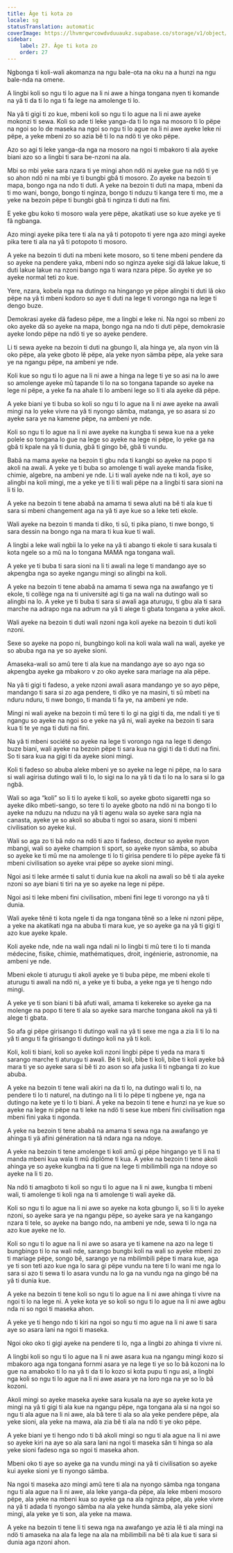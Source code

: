 ```yaml
---
title: Âge ti kota zo
locale: sg
statusTranslation: automatic
coverImage: https://lhvmrqwrcowdvduuaukz.supabase.co/storage/v1/object/public/strapi-uploads/small_cover-educacion-fundamental.webp-2d51a7828a2b1309555be27f7e2a61a0.webp
sidebar:
    label: 27. Âge ti kota zo
    order: 27
---
```

Ngbonga ti koli-wali akomanza na ngu bale-ota na oku na a hunzi na ngu bale-nda na omene.

A lingbi koli so ngu ti lo ague na li ni awe a hinga tongana nyen ti komande na yâ ti da ti lo nga ti fa lege na amolenge ti lo.

Na yâ ti gigi ti zo kue, mbeni koli so ngu ti lo ague na li ni awe ayeke mokonzi ti sewa. Koli so ade ti leke yanga-da ti lo nga na mosoro ti lo pëpe na ngoi so lo de maseka na ngoi so ngu ti lo ague na li ni awe ayeke leke ni pëpe, a yeke mbeni zo so azia bê ti lo na ndö ti ye oko pëpe.

Azo so agi ti leke yanga-da nga na mosoro na ngoi ti mbakoro ti ala ayeke biani azo so a lingbi ti sara be-nzoni na ala.

Mbi so mbi yeke sara nzara ti ye mingi ahon ndö ni ayeke gue na ndö ti ye so ahon ndö ni na mbi ye ti bungbi gbâ ti mosoro. Zo ayeke na bezoin ti mapa, bongo nga na ndo ti duti. A yeke na bezoin ti duti na mapa, mbeni da ti mo wani, bongo, bongo ti nginza, bongo ti nduzu ti kanga tere ti mo, me a yeke na bezoin pëpe ti bungbi gbâ ti nginza ti duti na fini.

E yeke gbu koko ti mosoro wala yere pëpe, akatikati use so kue ayeke ye ti fâ ngbanga.

Azo mingi ayeke pika tere ti ala na yâ ti potopoto ti yere nga azo mingi ayeke pika tere ti ala na yâ ti potopoto ti mosoro.

A yeke na bezoin ti duti na mbeni kete mosoro, so ti tene mbeni pendere da so ayeke na pendere yaka, mbeni ndo so nginza ayeke sigi dä lakue lakue, ti duti lakue lakue na nzoni bango nga ti wara nzara pëpe. So ayeke ye so ayeke normal teti zo kue.

Yere, nzara, kobela nga na dutingo na hingango ye pëpe alingbi ti duti lâ oko pëpe na yâ ti mbeni kodoro so aye ti duti na lege ti vorongo nga na lege ti dengo buze.

Demokrasi ayeke dä fadeso pëpe, me a lingbi e leke ni. Na ngoi so mbeni zo oko ayeke dä so ayeke na mapa, bongo nga na ndo ti duti pëpe, demokrasie ayeke londo pëpe na ndö ti ye so ayeke pendere.

Li ti sewa ayeke na bezoin ti duti na gbungo li, ala hinga ye, ala nyon vin lâ oko pëpe, ala yeke gboto lê pëpe, ala yeke nyon sämba pëpe, ala yeke sara ye na ngangu pëpe, na ambeni ye nde.

Koli kue so ngu ti lo ague na li ni awe a hinga na lege ti ye so asi na lo awe so amolenge ayeke mû tapande ti lo na so tongana tapande so ayeke na lege ni pëpe, a yeke fa na ahale ti lo ambeni lege so li ti ala ayeke dä pëpe.

A yeke biani ye ti buba so koli so ngu ti lo ague na li ni awe ayeke na awali mingi na lo yeke vivre na yâ ti nyongo sämba, matanga, ye so asara si zo ayeke sara ye na kamene pëpe, na ambeni ye nde.

Koli so ngu ti lo ague na li ni awe ayeke na kungba ti sewa kue na a yeke polele so tongana lo gue na lege so ayeke na lege ni pëpe, lo yeke ga na gbâ ti kpale na yâ ti dunia, gbâ ti gingo bê, gbâ ti vundu.

Babâ na mama ayeke na bezoin ti gbu nda ti kangbi so ayeke na popo ti akoli na awali. A yeke ye ti buba so amolenge ti wali ayeke manda fisike, chimie, algebre, na ambeni ye nde. Li ti wali ayeke nde na ti koli, aye so alingbi na koli mingi, me a yeke ye ti li ti wali pëpe na a lingbi ti sara sioni na li ti lo.

A yeke na bezoin ti tene ababâ na amama ti sewa aluti na bê ti ala kue ti sara si mbeni changement aga na yâ ti aye kue so a leke teti ekole.

Wali ayeke na bezoin ti manda ti diko, ti sû, ti pika piano, ti nwe bongo, ti sara dessin na bongo nga na mara ti kua kue ti wali.

A lingbi a leke wali ngbii la lo yeke na yâ ti abango ti ekole ti sara kusala ti kota ngele so a mû na lo tongana MAMA nga tongana wali.

A yeke ye ti buba ti sara sioni na li ti awali na lege ti mandango aye so akpengba nga so ayeke ngangu mingi so alingbi na koli.

A yeke na bezoin ti tene ababâ na amama ti sewa nga na awafango ye ti ekole, ti collège nga na ti université agi ti ga na wali na dutingo wali so alingbi na lo. A yeke ye ti buba ti sara si awali aga aturugu, ti gbu ala ti sara marche na adrapo nga na adrum na yâ ti alege ti gbata tongana a yeke akoli.

Wali ayeke na bezoin ti duti wali nzoni nga koli ayeke na bezoin ti duti koli nzoni.

Sexe so ayeke na popo ni, bungbingo koli na koli wala wali na wali, ayeke ye so abuba nga na ye so ayeke sioni.

Amaseka-wali so amû tere ti ala kue na mandango aye so ayo nga so akpengba ayeke ga mbakoro v zo oko ayeke sara mariage na ala pëpe.

Na yâ ti gigi ti fadeso, a yeke nzoni awali asara mandango ye so ayo pëpe, mandango ti sara si zo aga pendere, ti diko ye na masini, ti sû mbeti na nduru nduru, ti nwe bongo, ti manda ti fa ye, na ambeni ye nde.

Mingi ni wali ayeke na bezoin ti mû tere ti lo gi na gigi ti da, me ndali ti ye ti ngangu so ayeke na ngoi so e yeke na yâ ni, wali ayeke na bezoin ti sara kua ti te ye nga ti duti na fini.

Na yâ ti mbeni société so ayeke na lege ti vorongo nga na lege ti dengo buze biani, wali ayeke na bezoin pëpe ti sara kua na gigi ti da ti duti na fini. So ti sara kua na gigi ti da ayeke sioni mingi.

Koli ti fadeso so abuba aleke mbeni ye so ayeke na lege ni pëpe, na lo sara si wali agirisa dutingo wali ti lo, lo sigi na lo na yâ ti da ti lo na lo sara si lo ga ngbâ.

Wali so aga “koli” so li ti lo ayeke ti koli, so ayeke gboto sigaretti nga so ayeke diko mbeti-sango, so tere ti lo ayeke gboto na ndö ni na bongo ti lo ayeke na nduzu na nduzu na yâ ti agenu wala so ayeke sara ngia na canasta, ayeke ye so akoli so abuba ti ngoi so asara, sioni ti mbeni civilisation so ayeke kui.

Wali so aga zo ti bâ ndo na ndö ti azo ti fadeso, docteur so ayeke nyon mbangi, wali so ayeke champion ti sport, so ayeke nyon sämba, so abuba so ayeke ke ti mû me na amolenge ti lo ti girisa pendere ti lo pëpe ayeke fä ti mbeni civilisation so ayeke vrai pëpe so ayeke sioni mingi.

Ngoi asi ti leke armée ti salut ti dunia kue na akoli na awali so bê ti ala ayeke nzoni so aye biani ti tiri na ye so ayeke na lege ni pëpe.

Ngoi asi ti leke mbeni fini civilisation, mbeni fini lege ti vorongo na yâ ti dunia.

Wali ayeke tênë ti kota ngele ti da nga tongana tênë so a leke ni nzoni pëpe, a yeke na akatikati nga na abuba ti mara kue, ye so ayeke ga na yâ ti gigi ti azo kue ayeke kpale.

Koli ayeke nde, nde na wali nga ndali ni lo lingbi ti mû tere ti lo ti manda médecine, fisike, chimie, mathématiques, droit, ingénierie, astronomie, na ambeni ye nde.

Mbeni ekole ti aturugu ti akoli ayeke ye ti buba pëpe, me mbeni ekole ti aturugu ti awali na ndö ni, a yeke ye ti buba, a yeke nga ye ti hengo ndo mingi.

A yeke ye ti son biani ti bâ afuti wali, amama ti kekereke so ayeke ga na molenge na popo ti tere ti ala so ayeke sara marche tongana akoli na yâ ti alege ti gbata.

So afa gi pëpe girisango ti dutingo wali na yâ ti sexe me nga a zia li ti lo na yâ ti angu ti fa girisango ti dutingo koli na yâ ti koli.

Koli, koli ti biani, koli so ayeke koli nzoni lingbi pëpe ti yeda na mara ti sarango marche ti aturugu ti awali. Bé ti koli, bibe ti koli, bibe ti koli ayeke bâ mara ti ye so ayeke sara si bê ti zo ason so afa juska li ti ngbanga ti zo kue abuba.

A yeke na bezoin ti tene wali akiri na da ti lo, na dutingo wali ti lo, na pendere ti lo ti naturel, na dutingo na li ti lo pëpe ti ngbene ye, nga na dutingo na kete ye ti lo ti biani. A yeke na bezoin ti tene e hunzi na ye kue so ayeke na lege ni pëpe na ti leke na ndö ti sese kue mbeni fini civilisation nga mbeni fini yaka ti ngonda.

A yeke na bezoin ti tene ababâ na amama ti sewa nga na awafango ye ahinga ti yä afini génération na tâ ndara nga na ndoye.

A yeke na bezoin ti tene amolenge ti koli amû gi pëpe hingango ye ti li na ti manda mbeni kua wala ti mû diplôme ti kua. A yeke na bezoin ti tene akoli ahinga ye so ayeke kungba na ti gue na lege ti mbilimbili nga na ndoye so ayeke na li ti zo.

Na ndö ti amagboto ti koli so ngu ti lo ague na li ni awe, kungba ti mbeni wali, ti amolenge ti koli nga na ti amolenge ti wali ayeke dä.

Koli so ngu ti lo ague na li ni awe so ayeke na kota gbungo li, so li ti lo ayeke nzoni, so ayeke sara ye na ngangu pëpe, so ayeke sara ye na kangango nzara ti tele, so ayeke na bango ndo, na ambeni ye nde, sewa ti lo nga na azo kue ayeke ne lo.

Koli so ngu ti lo ague na li ni awe so asara ye ti kamene na azo na lege ti bungbingo ti lo na wali nde, sarango bungbi koli na wali so ayeke mbeni zo ti mariage pëpe, songo bê, sarango ye na mbilimbili pëpe ti mara kue, aga ye ti son teti azo kue nga lo sara gi pëpe vundu na tere ti lo wani me nga lo sara si azo ti sewa ti lo asara vundu na lo ga na vundu nga na gingo bê na yâ ti dunia kue.

A yeke na bezoin ti tene koli so ngu ti lo ague na li ni awe ahinga ti vivre na ngoi ti lo na lege ni. A yeke kota ye so koli so ngu ti lo ague na li ni awe agbu nda ni so ngoi ti maseka ahon.

A yeke ye ti hengo ndo ti kiri na ngoi so ngu ti mo ague na li ni awe ti sara aye so asara lani na ngoi ti maseka.

Ngoi oko oko ti gigi ayeke na pendere ti lo, nga a lingbi zo ahinga ti vivre ni.

A lingbi koli so ngu ti lo ague na li ni awe asara kua na ngangu mingi kozo si mbakoro aga nga tongana fornmi asara ye na lege ti ye so lo bâ kozoni na lo gue na amaboko ti lo na yâ ti da ti lo kozo si kota pupu ti ngu asi, a lingbi nga koli so ngu ti lo ague na li ni awe asara ye na loro nga na ye so lo bâ kozoni.

Akoli mingi so ayeke maseka ayeke sara kusala na aye so ayeke kota ye mingi na yâ ti gigi ti ala kue na ngangu pëpe, nga tongana ala si na ngoi so ngu ti ala ague na li ni awe, ala bâ tere ti ala so ala yeke pendere pëpe, ala yeke sioni, ala yeke na mawa, ala zia bê ti ala na ndö ti ye oko pëpe.

A yeke biani ye ti hengo ndo ti bâ akoli mingi so ngu ti ala ague na li ni awe so ayeke kiri na aye so ala sara lani na ngoi ti maseka sân ti hinga so ala yeke sioni fadeso nga so ngoi ti maseka ahon.

Mbeni oko ti aye so ayeke ga na vundu mingi na yâ ti civilisation so ayeke kui ayeke sioni ye ti nyongo sämba.

Na ngoi ti maseka azo mingi amû tere ti ala na nyongo sämba nga tongana ngu ti ala ague na li ni awe, ala leke yanga-da pëpe, ala leke mbeni mosoro pëpe, ala yeke na mbeni kua so ayeke ga na ala nginza pëpe, ala yeke vivre na yâ ti adada ti nyongo sämba na ala yeke hunda sämba, ala yeke sioni mingi, ala yeke ye ti son, ala yeke na mawa.

A yeke na bezoin ti tene li ti sewa nga na awafango ye azia lê ti ala mingi na ndö ti amaseka na ala fa lege na ala na mbilimbili na bê ti ala kue ti sara si dunia aga nzoni ahon.

